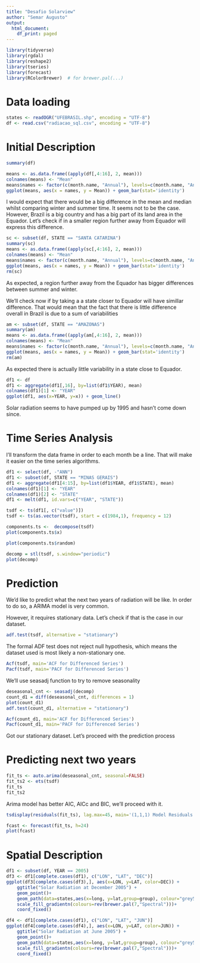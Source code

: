 ---
title: "Desafio Solarview"
author: "Semar Augusto"
output:
  html_document:
    df_print: paged
---

```{r, warning=FALSE, include=F}
library(tidyverse)
library(rgdal)
library(reshape2)
library(tseries)
library(forecast)
library(RColorBrewer)  # for brewer.pal(...)
```


# Data loading

```{r}
states <- readOGR("UFEBRASIL.shp", encoding = "UTF-8")
df <- read.csv("radiacao_sql.csv", encoding = "UTF-8")
```

# Initial Description

```{r}
summary(df)

means <- as.data.frame((apply(df[,4:16], 2, mean)))
colnames(means) <- "Mean"
means$names <- factor(c(month.name, "Annual"), levels=c(month.name, "Annual"))
ggplot(means, aes(x = names, y = Mean)) + geom_bar(stat='identity')
```

I would expect that there would be a big difference in the mean and median whilst comparing winter and summer time. It seems not to be the case. However, Brazil is a big country and has a big part of its land area in the Equador. Let's check if in a smaller region further away from Equador will express this difference.

```{r}
sc <- subset(df, STATE == "SANTA CATARINA")
summary(sc)
means <- as.data.frame((apply(sc[,4:16], 2, mean)))
colnames(means) <- "Mean"
means$names <- factor(c(month.name, "Annual"), levels=c(month.name, "Annual"))
ggplot(means, aes(x = names, y = Mean)) + geom_bar(stat='identity')
rm(sc)
```

As expected, a region further away from the Equador has bigger differences between summer and winter.

We'll check now if by taking a a state closer to Equador will have simillar difference. That would mean that the fact that there is little difference overall in Brazil is due to a sum of variabilities

```{r}
am <- subset(df, STATE == "AMAZONAS")
summary(am)
means <- as.data.frame((apply(am[,4:16], 2, mean)))
colnames(means) <- "Mean"
means$names <- factor(c(month.name, "Annual"), levels=c(month.name, "Annual"))
ggplot(means, aes(x = names, y = Mean)) + geom_bar(stat='identity')
rm(am)
```

As expected there is actually little variability in a state close to Equador.

```{r}
df1 <- df
df1 <- aggregate(df1[,16], by=list(df1$YEAR), mean)
colnames(df1)[1] <- "YEAR"
ggplot(df1, aes(x=YEAR, y=x)) + geom_line()
```

Solar radiation seems to have pumped up by 1995 and hasn't come down since.

# Time Series Analysis

I'll transform the data frame in order to each month be a line. That will make it easier on the time series algorithms.
```{r}
df1 <- select(df, -"ANN")
df1 <- subset(df, STATE == "MINAS GERAIS")
df1 <- aggregate(df1[4:15], by=list(df1$YEAR, df1$STATE), mean)
colnames(df1)[1] <- "YEAR"
colnames(df1)[2] <- "STATE"
df1 <- melt(df1, id.vars=c("YEAR", "STATE"))

tsdf <- ts(df1[, c("value")])
tsdf <- ts(as.vector(tsdf), start = c(1984,1), frequency = 12)

components.ts <-  decompose(tsdf)
plot(components.ts$x)
```

```{r}
plot(components.ts$random)
```

```{r}
decomp = stl(tsdf, s.window="periodic")
plot(decomp) 
```

# Prediction

We'd like to predict what the next two years of radiation will be like. In order to do so, a ARIMA model is very common.

However, it requires stationary data. Let's check if that is the case in our dataset.
```{r}
adf.test(tsdf, alternative = "stationary")
```

The formal ADF test does not reject null hypothesis, which means the dataset used is most likely a non-stationary one.

```{r}
Acf(tsdf, main='ACF for Differenced Series')
Pacf(tsdf, main='PACF for Differenced Series') 
```


We'll use seasadj function to try to remove seasonality
```{r}
deseasonal_cnt <- seasadj(decomp)
count_d1 = diff(deseasonal_cnt, differences = 1)
plot(count_d1)
adf.test(count_d1, alternative = "stationary")
```

```{r}
Acf(count_d1, main='ACF for Differenced Series')
Pacf(count_d1, main='PACF for Differenced Series') 
```

Got our stationary dataset. Let's proceed with the prediction process

# Predicting next two years

```{r}
fit_ts <- auto.arima(deseasonal_cnt, seasonal=FALSE)
fit_ts2 <- ets(tsdf)
fit_ts
fit_ts2
```

Arima model has better AIC, AICc and BIC, we'll proceed with it.

```{r}
tsdisplay(residuals(fit_ts), lag.max=45, main='(1,1,1) Model Residuals') 
```

```{r}
fcast <- forecast(fit_ts, h=24)
plot(fcast)
```

# Spatial Description

```{r}
df1 <- subset(df, YEAR == 2005)
df3 <- df1[complete.cases(df1), c("LON", "LAT", "DEC")]
ggplot(df3[complete.cases(df3),], aes(x=LON, y=LAT, color=DEC)) + 
    ggtitle("Solar Radiation at December 2005") + 
    geom_point()+
    geom_path(data=states,aes(x=long, y=lat,group=group), colour="grey50")+
    scale_fill_gradientn(colours=rev(brewer.pal(7,"Spectral")))+
    coord_fixed()
```

```{r}
df4 <- df1[complete.cases(df1), c("LON", "LAT", "JUN")]
ggplot(df4[complete.cases(df4),], aes(x=LON, y=LAT, color=JUN)) + 
    ggtitle("Solar Radiation at June 2005") + 
    geom_point()+
    geom_path(data=states,aes(x=long, y=lat,group=group), colour="grey50")+
    scale_fill_gradientn(colours=rev(brewer.pal(7,"Spectral")))+
    coord_fixed()
```



